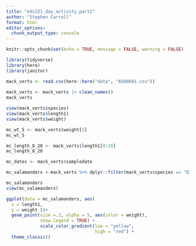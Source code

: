```yaml
---
title: "eds221_day_activity_part2"
author: "Stephen Carroll"
format: html
editor_options: 
  chunk_output_type: console
---
```


```r
knitr::opts_chunk$set(echo = TRUE, message = FALSE, warning = FALSE)

library(tidyverse)
library(here)
library(janitor)

```

```r
mack_verts <- read.csv(here::here("data", "AS00601.csv"))
                       
mack_verts <- mack_verts |> clean_names()
mack_verts
```

```r
view(mack_verts$species)
view(mack_verts$length1)
view(mack_verts$weight)

mc_wt_5 <- mack_verts$weight[5]
mc_wt_5

mc_length_8_20 <- mack_verts$length1[8:20]
mc_length_8_20

mc_dates <- mack_verts$sampledate

mc_salamanders <-mack_verts %>% dplyr::filter(mack_verts$species == "DITE")

mc_salamanders
view(mc_salamanders)
```

```r
ggplot(data = mc_salamanders, aes(
  x = length1, 
  y = weight ))+
  geom_point(size =.3, alpha = 5, aes(color = weight),
             show.legend = TRUE) +
             scale_color_gradient(low = "yellow",
                                  high = "red") +
  theme_classic()
```




